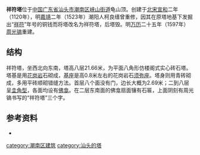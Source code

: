 {{文物保护单位
|名称 = 祥符塔
|图片 = 
|说明 = 
|级别 = 3
|省名 = 广东省
|市/县名 = 潮南区
|所在 = [[潮南区|潮南区]][[峡山镇|峡山镇]][[峡山街道|峡山街道]]
|坐标 =<!-- 请使用{{Coord}}模板 -->
|分类 = 古建筑
|时代 = 宋
|编号 = 
|登录 = 1985年11月22日
}}
'''祥符塔'''位于[[中华人民共和国|中国]][[广东省|广东省]][[汕头市|汕头市]][[潮南区|潮南区]][[峡山街道|峡山街道]]龟山顶。创建于[[北宋|北宋]][[宣和_(北宋)|宣和]]二年（1120年），明[[嘉靖|嘉靖]]二年（1523年）潮阳人柯良缙曾重修，因其在原塔地基下发掘出“[[大中祥符|祥符]]”年号的铜钱而将塔改名为祥符塔，后塔毁。明[[万历|万历]]二十五年（1597年）[[周光镐|周光镐]]重建。

==结构==
祥符塔，坐西北向东南，塔高八层21.66米，为平面八角形仿楼阁式实心砖石塔。塔基是用[[花岗岩|花岗岩]]石砌成，[[基座|基座]]是高0.8米左右的花岗岩石[[须弥座|须弥座]]。塔身则用青砖砌成，多用平砖顺砌错缝方法。首层八个面没有门，边长大概为2.69米；二到八层呈[[圭角型|圭角型]]，各面均设有[[佛龛|佛龛]]。在二层东南面的佛龛扇面镶有石匾，上面阴刻有周光镐书写的“祥符塔”三个字。

==参考资料==
*{{cite book|title=《广东古塔》 |author= 广东省文物考古研究所 |publisher=广东省地图出版社|date=1999年9月 | isbn=780522577X| pages = 58 }}

[[category:潮南区建筑|category:潮南区建筑]]
[[category:汕头的塔|category:汕头的塔]]